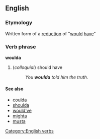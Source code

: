 ==English==
=== Etymology ===
Written form of a [[w:reduction (linguistics)|reduction]] of "[[would]] [[have]]"
===Verb phrase===
[[Category:English verbs]]
'''woulda'''
#(''colloquial'') should have
#:''You '''woulda''' told him the truth.''
==== See also ====
* [[coulda]]
* [[shoulda]]
* [[would've]]
* [[mighta]]
* [[musta]]